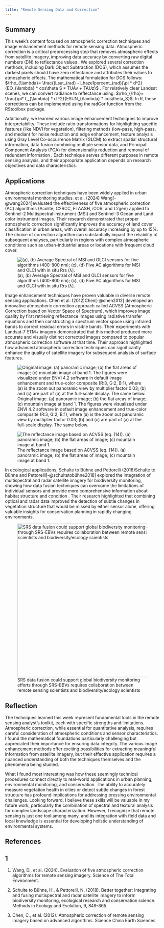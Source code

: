 ```yaml
---
title: "Remote Sensing Data and Correction"
---
```


## Summary

This week's content focused on atmospheric correction techniques and image enhancement methods for remote sensing data. Atmospheric correction is a critical preprocessing step that removes atmospheric effects from satellite imagery, improving data accuracy by converting raw digital numbers (DN) to reflectance values . We explored several correction methods, including Dark Object Subtraction (DOS), which assumes the darkest pixels should have zero reflectance and attributes their values to atmospheric effects. The mathematical formulation for DOS follows: $\rho_{\lambda}= \frac{(Lsat_{rad} - Lhaze1percent_{rad})\pi * d^2}{EO_{\lambda} * cos\theta S * TUAv + TAUz}$ . For relatively clear Landsat scenes, we can convert radiance to reflectance using: $\rho_{\rho}= \frac{\pi* L_{\lambda} * d ^2}{ESUN_{\lambda} * cos\theta_S}$. In R, these corrections can be implemented using the radCor function from the RStoolbox package.

Additionally, we learned various image enhancement techniques to improve interpretability. These include ratio transformations for highlighting specific features (like NDVI for vegetation), filtering methods (low-pass, high-pass, and median) for noise reduction and edge enhancement, texture analysis using Gray Level Co-occurrence Matrix (GLCM) to extract spatial structural information, data fusion combining multiple sensor data, and Principal Component Analysis (PCA) for dimensionality reduction and removal of redundant information . Each technique serves different purposes in remote sensing analysis, and their appropriate application depends on research objectives and data characteristics.

## Applications

Atmospheric correction techniques have been widely applied in urban environmental monitoring studies. et al. (2024) Wang[-@wang2024]evaluated the effectiveness of five atmospheric correction (AC) algorithms (Acolite, C2RCC, FLAASH, iCOR, and L2gen) applied to Sentinel-2 Multispectral instrument (MSI) and Sentinel-3 Ocean and Land color instrument images. Their research demonstrated that proper atmospheric correction significantly improves the accuracy of land cover classification in urban areas, with overall accuracy increasing by up to 15%. The choice of correction algorithm can substantially impact the reliability of subsequent analyses, particularly in regions with complex atmospheric conditions such as urban-industrial areas or locations with frequent cloud cover.

![(a), (b) Average Spectral of MSI and OLCI sensors for five algorithms (400-800 nm); (c), (d) Five AC algorithms for MSI and OLCI with in situ Rrs (λ).](qimages/3MSI%20and%20OLCI%20sensors%20for%20five%20algorithms.jpg)

Image enhancement techniques have proven valuable in diverse remote sensing applications. Chen et al. (2012)Chen[-@chen2012] developed an innovative atmospheric correction approach called ACVSS (Atmospheric Correction based on Vector Space of Spectrum), which improves image quality by first retrieving reflectance images using radiative transfer equations and then constructing a spectrum vector space using infrared bands to correct residual errors in visible bands. Their experiments with Landsat-7 ETM+ imagery demonstrated that this method produced more accurate and visually distinct corrected images compared to popular atmospheric correction software at that time. Their approach highlighted how advanced atmospheric correction techniques can significantly enhance the quality of satellite imagery for subsequent analysis of surface features.

![Original image. (a) panoramic image; (b) the flat areas of image; (c) mountain image at band 1. The figures were visualized under ENVI 4.2 software in default image enhancement and true-color composite (R:3, G:2, B:1), where (a) is the zoom out panoramic view by multiplier factor 0.03; (b) and (c) are part of (a) at the full-scale display. The same below.](qimages/3origin.png)

![The reflectance image based on ACVSS (eq. (14)). (a) panoramic image; (b) the flat areas of image; (c) mountain image at band 1.](qimages/3ACVSS.png)

In ecological applications, Schulte to Bühne and Pettorelli (2018)Schulte to Bühne and Pettorelli[-@schultetobühne2018] explored the integration of multispectral and radar satellite imagery for biodiversity monitoring, showing how data fusion techniques can overcome the limitations of individual sensors and provide more comprehensive information about habitat structure and condition . Their research highlighted that combining optical and radar data improved the detection of subtle changes in vegetation structure that would be missed by either sensor alone, offering valuable insights for conservation planning in rapidly changing environments.

![SRS data fusion could support global biodiversity monitoring efforts through SRS-EBVs requires collaboration between remote sensing scientists and biodiversity/ecology scientists](qimages/3ecology.jpg){width="500px" fig-align="center"}

## Reflection

The techniques learned this week represent fundamental tools in the remote sensing analyst's toolkit, each with specific strengths and limitations. Atmospheric correction, while essential for quantitative analysis, requires careful consideration of atmospheric conditions and sensor characteristics. I found the mathematical foundations particularly challenging but appreciated their importance for ensuring data integrity. The various image enhancement methods offer exciting possibilities for extracting meaningful information from satellite imagery, but their effective application requires a nuanced understanding of both the techniques themselves and the phenomena being studied.

What I found most interesting was how these seemingly technical procedures connect directly to real-world applications in urban planning, environmental monitoring, and conservation. The ability to accurately measure vegetation health in cities or detect subtle changes in forest structure has profound implications for addressing pressing environmental challenges. Looking forward, I believe these skills will be valuable in my future work, particularly the combination of spectral and textural analysis for complex landscape characterization. However, I recognize that remote sensing is just one tool among many, and its integration with field data and local knowledge is essential for developing holistic understanding of environmental systems.

## References
::: {#refs}
:::
## 1
1.  Wang, D., et al. (2024). Evaluation of five atmospheric correction algorithms for remote sensing imagery. Science of The Total Environment.

2.  Schulte to Bühne, H., & Pettorelli, N. (2018). Better together: Integrating and fusing multispectral and radar satellite imagery to inform biodiversity monitoring, ecological research and conservation science. Methods in Ecology and Evolution, 9, 849-865.

3.  Chen, C., et al. (2012). Atmospheric correction of remote sensing imagery based on advanced algorithms. Science China Earth Sciences.
